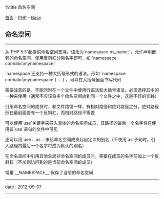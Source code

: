 %title 命名空间

[[../../../index|首页]] - [[../index|PHP]] - [[index|Base]]
==命名空间==
----
从`PHP 5.3`起提供命名空间支持，语法为`namespace ns_name;`，允许声明嵌套的命名空间，使用反斜杠分隔名字即可，如 `namespace com\abc\mynamespace;`

`namespace`还支持一种大括号形式的语法，形如 `namespace com\abc\mynamespace { ... }`，可以在大括号里面书写代码

需要注意的是，不能同时在一个文件中使用行语法和大括号语法，必须选择其中的一种来使用（通常不应该将多个命名空间放到同一个文件之中，这是不好的实践）

引用命名空间的成员时，和文件路径一样，有相对路径和绝对路径之分，绝对路径形在最前面要有一个反斜杠，而相对路径不需要

可以使用`use`关键字来导入具体的命名空间成员，其路径的最后一个名字将在使用该`use`语句的文件中可见

还可以用`use .. as ..`来给命名空间成员起自定义的别名（不使用`as`子句时，引入路径的最后一个名字将成为默认的别名）

在命名空间中引用其他全局非命名空间的成员时，需要在成员的名字前加上一个反斜杠（不加则访问到的是当前命名空间的成员）

常量`__NAMESPACE__`保存了当前的命名空间
----
<red>date</red> : 2012-09-07
----
